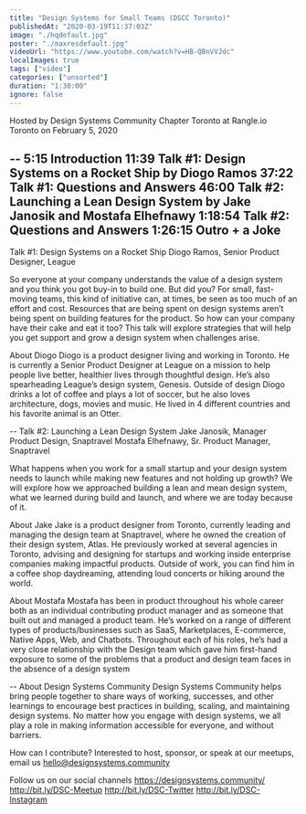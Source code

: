 ```yaml
---
title: "Design Systems for Small Teams (DSCC Toronto)"
publishedAt: "2020-03-19T11:37:03Z"
image: "./hqdefault.jpg"
poster: "./maxresdefault.jpg"
videoUrl: "https://www.youtube.com/watch?v=HB-QBnVVJdc"
localImages: true
tags: ["video"]
categories: ["unsorted"]
duration: "1:30:00"
ignore: false
---
```

Hosted by Design Systems Community Chapter Toronto
at Rangle.io Toronto
on February 5, 2020

--
5:15 Introduction
11:39 Talk #1: Design Systems on a Rocket Ship by Diogo Ramos
37:22 Talk #1: Questions and Answers
46:00 Talk #2: Launching a Lean Design System by Jake Janosik and Mostafa Elhefnawy
1:18:54 Talk #2: Questions and Answers
1:26:15 Outro + a Joke
--

Talk #1: Design Systems on a Rocket Ship
Diogo Ramos, Senior Product Designer, League

So everyone at your company understands the value of a design system and you think you got buy-in to build one. But did you? For small, fast-moving teams, this kind of initiative can, at times, be seen as too much of an effort and cost. Resources that are being spent on design systems aren’t being spent on building features for the product. So how can your company have their cake and eat it too? This talk will explore strategies that will help you get support and grow a design system when challenges arise.

About Diogo
Diogo is a product designer living and working in Toronto. He is currently a Senior Product Designer at League on a mission to help people live better, healthier lives through thoughtful design. He’s also spearheading League’s design system, Genesis. Outside of design Diogo drinks a lot of coffee and plays a lot of soccer, but he also loves architecture, dogs, movies and music. He lived in 4 different countries and his favorite animal is an Otter.

--
Talk #2: Launching a Lean Design System
Jake Janosik, Manager Product Design, Snaptravel
Mostafa Elhefnawy, Sr. Product Manager, Snaptravel

What happens when you work for a small startup and your design system needs to launch while making new features and not holding up growth? We will explore how we approached building a lean and mean design system, what we learned during build and launch, and where we are today because of it.

About Jake
Jake is a product designer from Toronto, currently leading and managing the design team at Snaptravel, where he owned the creation of their design system, Atlas. He previously worked at several agencies in Toronto, advising and designing for startups and working inside enterprise companies making impactful products. Outside of work, you can find him in a coffee shop daydreaming, attending loud concerts or hiking around the world.

About Mostafa
Mostafa has been in product throughout his whole career both as an individual contributing product manager and as someone that built out and managed a product team. He’s worked on a range of different types of products/businesses such as SaaS, Marketplaces, E-commerce, Native Apps, Web, and Chatbots. Throughout each of his roles, he’s had a very close relationship with the Design team which gave him first-hand exposure to some of the problems that a product and design team faces in the absence of a design system

--
About Design Systems Community
Design Systems Community helps bring people together to share ways of working, successes, and other learnings to encourage best practices in building, scaling, and maintaining design systems. No matter how you engage with design systems, we all play a role in making information accessible for everyone, and without barriers.

How can I contribute?
Interested to host, sponsor, or speak at our meetups, email us hello@designsystems.community

Follow us on our social channels
https://designsystems.community/
http://bit.ly/DSC-Meetup
http://bit.ly/DSC-Twitter
http://bit.ly/DSC-Instagram
